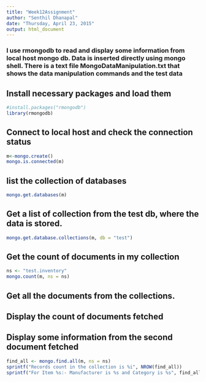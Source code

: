 ```yaml
---
title: "Week12Assignment"
author: "Senthil Dhanapal"
date: "Thursday, April 23, 2015"
output: html_document
---
```


### I use rmongodb to read and display some information from local host mongo db. Data is inserted directly using mongo shell. There is a text file MongoDataManipulation.txt that shows the data manipulation commands and the test data

## Install necessary packages and load them
```r

#install.packages("rmongodb")
library(rmongodb)

```

## Connect to local host and check the connection status

```r

m<-mongo.create()
mongo.is.connected(m)


```

## list the collection of databases 

```r

mongo.get.databases(m)

```

## Get a list of collection from the test db, where the data is stored.

```r

mongo.get.database.collections(m, db = "test")

```


## Get the count of documents in my collection
```r

ns <- "test.inventory"
mongo.count(m, ns = ns)

```



## Get all the documents from the collections. 
## Display the count of documents fetched
## Display some information from the second document fetched
```r


find_all <- mongo.find.all(m, ns = ns)
sprintf("Records count in the collection is %i", NROW(find_all))
sprintf("For Item %s:- Manufacturer is %s and Category is %s", find_all[[2]]$item, find_all[[2]]$details$manufacturer, find_all[[2]]$category)


```


